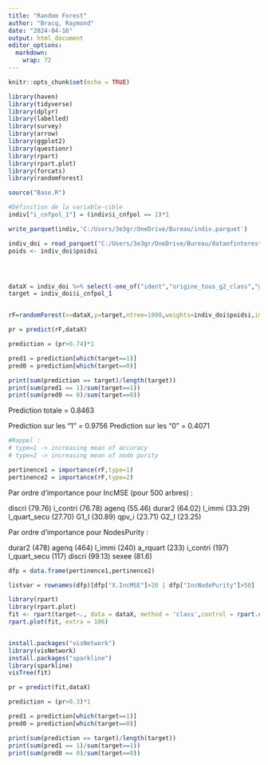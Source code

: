 ```yaml
---
title: "Random Forest"
author: "Bracq, Raymond"
date: "2024-04-16"
output: html_document
editor_options: 
  markdown: 
    wrap: 72
---
```



```r
knitr::opts_chunk$set(echo = TRUE)
```

```r
library(haven)
library(tidyverse)
library(dplyr)
library(labelled)
library(survey)
library(arrow)
library(ggplot2)
library(questionr)
library(rpart)
library(rpart.plot)
library(forcats)
library(randomForest)
```

```r
source("Base.R")
```



```r
#Définition de la variable-cible
indiv["i_cnfpol_1"] = (indiv$i_cnfpol == 1)*1
```


```r

write_parquet(indiv,'C:/Users/3e3gr/OneDrive/Bureau/indiv.parquet')

```






```r

indiv_doi = read_parquet("C:/Users/3e3gr/OneDrive/Bureau/dataofinterest2.parquet")
poids <- indiv_doi$poidsi




dataX = indiv_doi %>% select(-one_of("ident","origine_tous_g2_class","group1_code","poidsi","i_cnfpol_1","__index_level_0__"))
target = indiv_doi$i_cnfpol_1


rF=randomForest(x=dataX,y=target,ntree=1000,weights=indiv_doi$poidsi,importance=TRUE)


```

```r
pr = predict(rF,dataX)
```

```r

prediction = (pr>0.74)*1

pred1 = prediction[which(target==1)]
pred0 = prediction[which(target==0)]

print(sum(prediction == target)/length(target))
print(sum(pred1 == 1)/sum(target==1))
print(sum(pred0 == 0)/sum(target==0))

```

Prediction totale = 0.8463

Prediction sur les "1" = 0.9756
Prediction sur les "0" = 0.4071


```r
#Rappel : 
# type=1 -> increasing mean of accuracy
# type=2 -> increasing mean of node purity

pertinence1 = importance(rF,type=1)
pertinence2 = importance(rF,type=2)
```

Par ordre d'importance pour IncMSE (pour 500 arbres) :

discri (79.76)
i_contri (76.78)
agenq (55.46)
durar2 (64.02)
l_immi (33.29)
l_quart_secu (27.70)
G1_I (30.89)
qpv_i (23.71)
G2_I (23.25)


Par ordre d'importance pour NodesPurity :

durar2 (478)
agenq (464)
l_immi (240)
a_rquart (233)
i_contri (197)
l_quart_secu (117)
discri (99.13)
sexee (81.6)



```r
dfp = data.frame(pertinence1,pertinence2)

listvar = rownames(dfp)[dfp["X.IncMSE"]>20 | dfp["IncNodePurity"]>50]

```

```r

library(rpart)
library(rpart.plot)
fit <- rpart(target~., data = dataX, method = 'class',control = rpart.control(cp = 0.002))
rpart.plot(fit, extra = 106)


install.packages("visNetwork")
library(visNetwork)
install.packages("sparkline")
library(sparkline)
visTree(fit)


```
```r
pr = predict(fit,dataX)
```

```r

prediction = (pr>0.3)*1

pred1 = prediction[which(target==1)]
pred0 = prediction[which(target==0)]

print(sum(prediction == target)/length(target))
print(sum(pred1 == 1)/sum(target==1))
print(sum(pred0 == 0)/sum(target==0))

```
